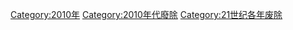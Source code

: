 {{discat|201|0|2009|2020}}
{{Commonscat|2010 disestablishments}}

[[Category:2010年|Category:2010年]]
[[Category:2010年代廢除|Category:2010年代廢除]]
[[Category:21世纪各年废除|Category:21世纪各年废除]]